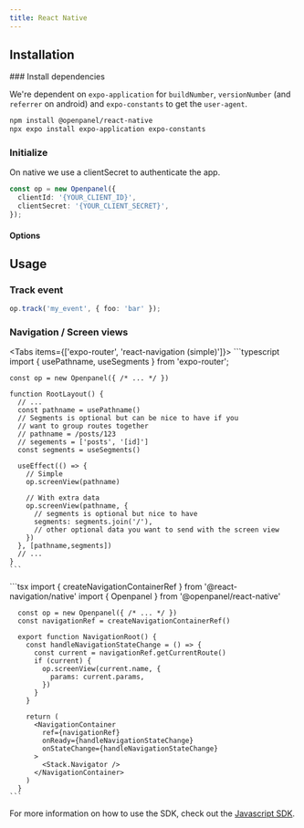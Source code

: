 ```yaml
---
title: React Native
---
```




## Installation

<Steps>
### Install dependencies

We're dependent on `expo-application` for `buildNumber`, `versionNumber` (and `referrer` on android) and `expo-constants` to get the `user-agent`.

```bash
npm install @openpanel/react-native
npx expo install expo-application expo-constants
```

### Initialize

On native we use a clientSecret to authenticate the app.

```typescript
const op = new Openpanel({
  clientId: '{YOUR_CLIENT_ID}',
  clientSecret: '{YOUR_CLIENT_SECRET}',
});
```

#### Options

<CommonSdkConfig />
</Steps>

## Usage

### Track event

```typescript
op.track('my_event', { foo: 'bar' });
```

### Navigation / Screen views

<Tabs items={['expo-router', 'react-navigation (simple)']}>
  <Tab value="expo-router">
    ```typescript
    import { usePathname, useSegments } from 'expo-router';

    const op = new Openpanel({ /* ... */ })

    function RootLayout() {
      // ...
      const pathname = usePathname()
      // Segments is optional but can be nice to have if you
      // want to group routes together
      // pathname = /posts/123
      // segements = ['posts', '[id]']
      const segments = useSegments()

      useEffect(() => {
        // Simple
        op.screenView(pathname)

        // With extra data
        op.screenView(pathname, {
          // segments is optional but nice to have
          segments: segments.join('/'),
          // other optional data you want to send with the screen view
        })
      }, [pathname,segments])
      // ...
    }
    ```

  </Tab>
  <Tab value="react-navigation (simple)">
    ```tsx
      import { createNavigationContainerRef } from '@react-navigation/native'
      import { Openpanel } from '@openpanel/react-native'

      const op = new Openpanel({ /* ... */ })
      const navigationRef = createNavigationContainerRef()

      export function NavigationRoot() {
        const handleNavigationStateChange = () => {
          const current = navigationRef.getCurrentRoute()
          if (current) {
            op.screenView(current.name, {
              params: current.params,
            })
          }
        }

        return (
          <NavigationContainer
            ref={navigationRef}
            onReady={handleNavigationStateChange}
            onStateChange={handleNavigationStateChange}
          >
            <Stack.Navigator />
          </NavigationContainer>
        )
      }
    ```
  </Tab>
</Tabs>

For more information on how to use the SDK, check out the [Javascript SDK](/docs/sdks/javascript#usage).
